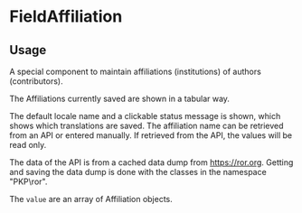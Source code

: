 

<Meta of={FieldAffiliationsStories} />

# FieldAffiliation

## Usage

A special component to maintain affiliations (institutions) of authors (contributors).

The Affiliations currently saved are shown in a tabular way.

The default locale name and a clickable status message is shown, which shows which translations are saved. The affiliation name can be retrieved from an API or entered manually. If retrieved from the API, the values will be read only.

The data of the API is from a cached data dump from https://ror.org. Getting and saving the data dump is done with the classes in the namespace "PKP\ror".

The `value` are an array of Affiliation objects.

<Primary />
<Controls />
<Stories />
